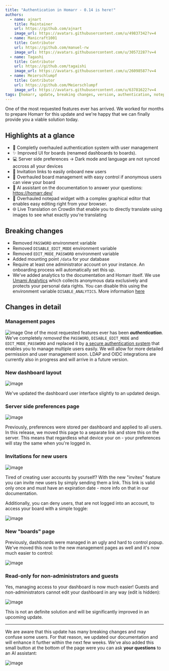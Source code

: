 ```yaml
---
title: "Authentication in Homarr - 0.14 is here!"
authors:
  - name: ajnart
    title: Maintainer
    url: https://github.com/ajnart
    image_url: https://avatars.githubusercontent.com/u/49837342?v=4
  - name: Manicraft1001
    title: Contributor
    url: https://github.com/manuel-rw
    image_url: https://avatars.githubusercontent.com/u/30572287?v=4
  - name: Tagashi
    title: Contributor
    url: https://github.com/tagaishi
    image_url: https://avatars.githubusercontent.com/u/26098587?v=4
  - name: Meierschlumpf
    title: Contributor
    url: https://github.com/Meierschlumpf
    image_url: https://avatars.githubusercontent.com/u/63781622?v=4
tags: [homarr, update, breaking changes, version, authentication, notepad, security]
---
```


One of the most requested features ever has arrived.
We worked for months to prepare Homarr for this update and we're happy that we can finally
provide you a viable solution today.

## Highlights at a glance

- :rocket: Completly overhauled authentication system with user management
- :sparkles: Improved UI for boards (renamed dashboards to boards).
- :computer: Server side preferences -> Dark mode and language are not synced accross all your devices
- :link: Invitation links to easily onboard new users
- :busts_in_silhouette: Overhauled board management with easy control if anonymous users can view your board
- :brain:  AI assistant on the documentation to answer your questions: https://homarr.dev/
- 📝 Overhauled notepad widget with a complex graphical editor that enables easy editing right from your browser.
- :globe_with_meridians:  Live Translation on Crowdin that enable you to directly translate using images to see what exactly you're translating

## Breaking changes

- Removed ``PASSWORD`` environment variable
- Removed ``DISABLE_EDIT_MODE`` environment variable
- Removed ``EDIT_MODE_PASSWORD`` environment variable
- Added mounting point ``/data`` for your database
- Require at least one administrator account on your instance. An onboarding process will automatically set this up.
- We've added analytics to the documentation and Homarr itself. We use [Umami Analytics](https://umami.is/) which collects anonymous data exclusively and protects your personal data rights. You can disable this using the environment variable ``DISABLE_ANALYTICS``. More information [here](../docs/advanced/docker-configuration#anonymous-analytics)

## Changes in detail

### Management pages
![image](https://github.com/ajnart/homarr/assets/30572287/b325eb92-57a6-4b07-a281-f10f7471642e)
One of the most requested features ever has been ___authentication___. We've completely *removed* the ``PASSWORD``, ``DISABLE_EDIT_MODE`` and ``EDIT_MODE_PASSWORD`` and replaced it by [a secure authentication system](https://next-auth.js.org/) that enables you to manage multiple users easily. We will allow for more detailed permission and user management soon. LDAP and OIDC integrations are currently also in progress and will arrive in a future version.

### New dashboard layout
![image](https://github.com/ajnart/homarr/assets/30572287/3396da13-816a-434f-a4c1-0efc7f86154c)

We've updated the dashboard user interface slightly to an updated design.

### Server side preferences page
![image](https://github.com/ajnart/homarr/assets/30572287/2c1f4dbe-7aa7-4c56-aaa3-d6c49e2beeec)

Previously, preferences were stored per dashboard and applied to all users.
In this release, we moved this page to a separate link and store this on the server.
This means that regardless what device your on - your preferences will stay the same when you're logged in.

### Invitations for new users
![image](https://github.com/ajnart/homarr/assets/30572287/a929b345-c014-48fb-aef9-ea2c3c581376)

Tired of creating user accounts by yourself? With the new "invites" feature you can invite new users by simply sending them a link.
This link is valid only once and must have an expiration date - more info on that in our documentation.

Additionally, you can deny users, that are not logged into an account, to access your board with a simple toggle:

![image](https://github.com/ajnart/homarr/assets/30572287/aa3ff3fb-66fc-4f88-93fb-b2dd819599a8)

### New "boards" page
Previously, dashboards were managed in an ugly and hard to control popup.
We've moved this now to the new management pages as well and it's now much easier to control:

![image](https://github.com/ajnart/homarr/assets/30572287/2b24222e-da33-45eb-a54f-89a33a21881d)


### Read-only for non-administrators and guests
Yes, managing access to your dashboard is now much easier!
Guests and non-administrators cannot edit your dashboard in any way (edit is hidden):

![image](https://github.com/ajnart/homarr/assets/30572287/01c48beb-5453-4626-ac4d-f8d7177e999b)

This is not an definite solution and will be significantly improved in an upcoming update.

-----

We are aware that this update has many breaking changes and may confuse some users.
For that reason, we updated our documentation and will enhance it further within the next few weeks.
We've also added this small button at the bottom of the page were you can ask **your questions** to an AI assistant:

![image](https://github.com/ajnart/homarr/assets/30572287/a56f721a-d022-42ad-813a-d85c89462a8c)